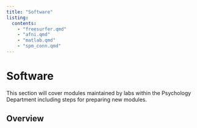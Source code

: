 ```yaml
---
title: "Software"
listing:
  contents:
    - "freesurfer.qmd"
    - "afni.qmd"
    - "matlab.qmd"
    - "spm_conn.qmd"
---
```


# Software

This section will cover modules maintained by labs within the Psychology Department including steps for preparing new modules.

## Overview
